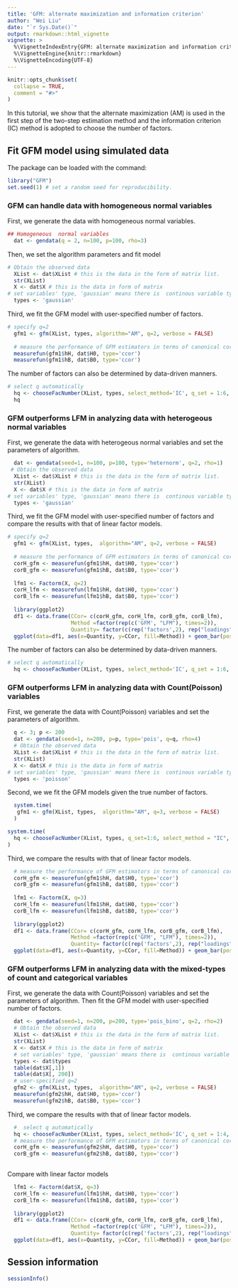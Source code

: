 ```yaml
---
title: 'GFM: alternate maximization and information criterion'
author: "Wei Liu"
date: "`r Sys.Date()`"
output: rmarkdown::html_vignette
vignette: >
  %\VignetteIndexEntry{GFM: alternate maximization and information criterion}
  %\VignetteEngine{knitr::rmarkdown}
  %\VignetteEncoding{UTF-8}
---
```


```r
knitr::opts_chunk$set(
  collapse = TRUE,
  comment = "#>"
)
```

In this tutorial, we show that the alternate maximization (AM)  is used in the first step of the two-step estimation method and the information criterion (IC) method is adopted to choose the number of factors.



## Fit GFM model using simulated data

The package can be loaded with the command:
```r
library("GFM")
set.seed(1) # set a random seed for reproducibility.
```

### GFM can handle data with  homogeneous  normal variables
First, we generate the data with  homogeneous  normal variables.
```r
## Homogeneous  normal variables
  dat <- gendata(q = 2, n=100, p=100, rho=3)
```
Then, we set the algorithm parameters and fit model
```r
# Obtain the observed data
  XList <- dat$XList # this is the data in the form of matrix list.
  str(XList)
  X <- dat$X # this is the data in form of matrix
# set variables' type, 'gaussian' means there is  continous variable type.
  types <- 'gaussian' 
```
Third, we fit the GFM model with user-specified number of factors.
```r
# specify q=2
  gfm1 <- gfm(XList, types, algorithm="AM", q=2, verbose = FALSE)
  
  # measure the performance of GFM estimators in terms of canonical correlations
  measurefun(gfm1$hH, dat$H0, type='ccor')
  measurefun(gfm1$hB, dat$B0, type='ccor')
```
The number of factors can also be determined by data-driven manners.
```r
# select q automatically
  hq <- chooseFacNumber(XList, types, select_method='IC', q_set = 1:6, verbose = FALSE, parallelList=list(parallel=TRUE))
  hq
```


### GFM outperforms LFM in analyzing data with  heterogeous normal variables
First, we generate the data with  heterogeous  normal variables and set the parameters of algorithm.
```r
  dat <- gendata(seed=1, n=100, p=100, type='heternorm', q=2, rho=1)
 # Obtain the observed data
  XList <- dat$XList # this is the data in the form of matrix list.
  str(XList)
  X <- dat$X # this is the data in form of matrix
# set variables' type, 'gaussian' means there is  continous variable type.
  types <- 'gaussian' 
```

Third, we fit the GFM model with user-specified number of factors and compare the results with that of linear factor models.
```r
# specify q=2
  gfm1 <- gfm(XList, types,  algorithm="AM", q=2, verbose = FALSE)
  
  # measure the performance of GFM estimators in terms of canonical correlations
  corH_gfm <- measurefun(gfm1$hH, dat$H0, type='ccor')
  corB_gfm <- measurefun(gfm1$hB, dat$B0, type='ccor')
  
  lfm1 <- Factorm(X, q=2)
  corH_lfm <- measurefun(lfm1$hH, dat$H0, type='ccor')
  corB_lfm <- measurefun(lfm1$hB, dat$B0, type='ccor')
  
  library(ggplot2)
  df1 <- data.frame(CCor= c(corH_gfm, corH_lfm, corB_gfm, corB_lfm),
                    Method =factor(rep(c('GFM', "LFM"), times=2)),
                    Quantity= factor(c(rep('factors',2), rep("loadings", 2))))
  ggplot(data=df1, aes(x=Quantity, y=CCor, fill=Method)) + geom_bar(position = "dodge", stat="identity",width = 0.5)
```

The number of factors can also be determined by data-driven manners.
```r
# select q automatically
  hq <- chooseFacNumber(XList, types, select_method='IC', q_set = 1:6, verbose = FALSE, parallelList=list(parallel=TRUE))
```

### GFM outperforms LFM in analyzing data with  Count(Poisson) variables
First, we generate the data with  Count(Poisson) variables and set the parameters of algorithm.
```r
  q <- 3; p <- 200
  dat <- gendata(seed=1, n=200, p=p, type='pois', q=q, rho=4)
  # Obtain the observed data
  XList <- dat$XList # this is the data in the form of matrix list.
  str(XList)
  X <- dat$X # this is the data in form of matrix
# set variables' type, 'gaussian' means there is  continous variable type.
  types <- 'poisson'
```

Second, we we fit the GFM models given the true number of factors. 
```r
  system.time(
   gfm1 <- gfm(XList, types,  algorithm="AM", q=3, verbose = FALSE)
  )
```

```r
system.time(
  hq <- chooseFacNumber(XList, types, q_set=1:6, select_method = "IC", parallelList=list(parallel=TRUE))
)

``` 


Third, we compare the results with that of linear factor models.
```r

  # measure the performance of GFM estimators in terms of canonical correlations
  corH_gfm <- measurefun(gfm1$hH, dat$H0, type='ccor')
  corB_gfm <- measurefun(gfm1$hB, dat$B0, type='ccor')
  
  lfm1 <- Factorm(X, q=3)
  corH_lfm <- measurefun(lfm1$hH, dat$H0, type='ccor')
  corB_lfm <- measurefun(lfm1$hB, dat$B0, type='ccor')
  
  library(ggplot2)
  df1 <- data.frame(CCor= c(corH_gfm, corH_lfm, corB_gfm, corB_lfm),
                    Method =factor(rep(c('GFM', "LFM"), times=2)),
                    Quantity= factor(c(rep('factors',2), rep("loadings", 2))))
  ggplot(data=df1, aes(x=Quantity, y=CCor, fill=Method)) + geom_bar(position = "dodge", stat="identity",width = 0.5)
```


### GFM outperforms LFM in analyzing data with  the mixed-types of count and categorical variables

First, we generate the data with  Count(Poisson) variables and set the parameters of algorithm. Then fit the GFM model with user-specified number of factors.
```r
  dat <- gendata(seed=1, n=200, p=200, type='pois_bino', q=2, rho=2)
  # Obtain the observed data
  XList <- dat$XList # this is the data in the form of matrix list.
  str(XList)
  X <- dat$X # this is the data in form of matrix
  # set variables' type, 'gaussian' means there is  continous variable type.
  types <- dat$types
  table(dat$X[,1])
  table(dat$X[, 200])
  # user-specified q=2
  gfm2 <- gfm(XList, types,  algorithm="AM", q=2, verbose = FALSE)
  measurefun(gfm2$hH, dat$H0, type='ccor')
  measurefun(gfm2$hB, dat$B0, type='ccor')
```


Third, we compare the results with that of linear factor models.
```r
  #  select q automatically
  hq <- chooseFacNumber(XList, types, select_method='IC', q_set = 1:4, verbose = FALSE, parallelList=list(parallel=TRUE))
  # measure the performance of GFM estimators in terms of canonical correlations
  corH_gfm <- measurefun(gfm2$hH, dat$H0, type='ccor')
  corB_gfm <- measurefun(gfm2$hB, dat$B0, type='ccor')
  
```
Compare with linear factor models
```r
  lfm1 <- Factorm(dat$X, q=3)
  corH_lfm <- measurefun(lfm1$hH, dat$H0, type='ccor')
  corB_lfm <- measurefun(lfm1$hB, dat$B0, type='ccor')
  
  library(ggplot2)
  df1 <- data.frame(CCor= c(corH_gfm, corH_lfm, corB_gfm, corB_lfm),
                    Method =factor(rep(c('GFM', "LFM"), times=2)),
                    Quantity= factor(c(rep('factors',2), rep("loadings", 2))))
  ggplot(data=df1, aes(x=Quantity, y=CCor, fill=Method)) + geom_bar(position = "dodge", stat="identity",width = 0.5)
```

## Session information
```r
sessionInfo()
```
